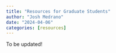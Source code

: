 ```yaml
---
title: "Resources for Graduate Students"
author: "Josh Medrano"
date: "2024-04-06"
categories: [resources]
---
```


To be updated!